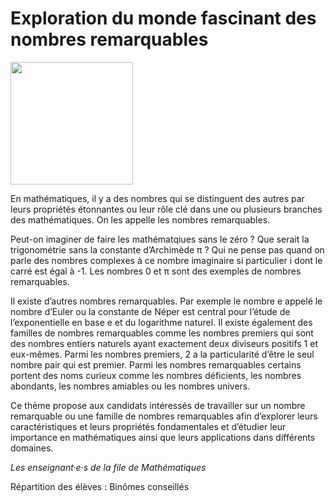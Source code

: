# Exploration du monde fascinant des nombres remarquables

::: {.center data-latex=""}
![](images/exploration-du-monde-fascinant-des-nombres-remarquables.png){height=14em}
:::

En mathématiques, il y a des nombres qui se distinguent des autres par
leurs propriétés étonnantes ou leur rôle clé dans une ou plusieurs
branches des mathématiques. On les appelle les nombres remarquables.

Peut-on imaginer de faire les mathématqiues sans le zéro ? Que serait la
trigonométrie sans la constante d'Archimède π ? Qui ne pense pas
quand on parle des nombres complexes à ce nombre imaginaire si
particulier i dont le carré est égal à -1. Les nombres 0 et π sont
des exemples de nombres remarquables.

Il existe d'autres nombres remarquables. Par exemple le nombre e appelé
le nombre d'Euler ou la constante de Néper est central pour l'étude de
l'exponentielle en base e et du logarithme naturel. Il existe également
des familles de nombres remarquables comme les nombres premiers qui sont
des nombres entiers naturels ayant exactement deux diviseurs positifs 1
et eux-mêmes. Parmi les nombres premiers, 2 a la particularité d'être le
seul nombre pair qui est premier. Parmi les nombres remarquables
certains portent des noms curieux comme les nombres déficients, les
nombres abondants, les nombres amiables ou les nombres univers.

\clearpage

Ce thème propose aux candidats intéressés de travailler sur un nombre
remarquable ou une famille de nombres remarquables afin d'explorer leurs
caractéristiques et leurs propriétés fondamentales et d'étudier leur
importance en mathématiques ainsi que leurs applications dans différents
domaines.  

::: {.signature data-latex=""}
_Les enseignant·e·s de la file de Mathématiques_
:::

Répartition des élèves : Binômes conseillés